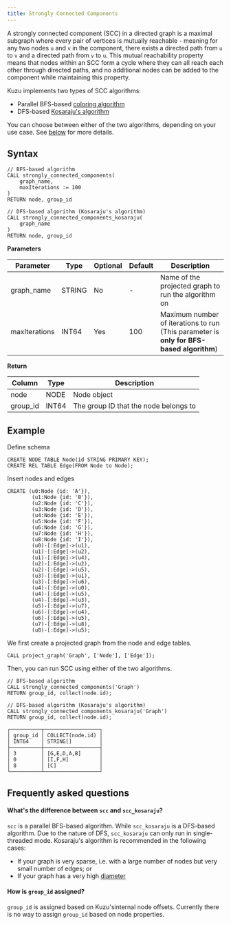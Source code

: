 ```yaml
---
title: Strongly Connected Components
---
```


A strongly connected component (SCC) in a directed graph is a maximal subgraph where every pair of
vertices is mutually reachable - meaning for any two nodes `u` and `v` in the component, there exists a
directed path from `u` to `v` and a directed path from `v` to `u`. 
This mutual reachability property means that nodes within an SCC form a cycle where they can all
reach each other through directed paths, and no additional nodes can be added to the component while
maintaining this property.

Kuzu implements two types of SCC algorithms:
- Parallel BFS-based [coloring algorithm](https://www.cs.rpi.edu/~slotag/pub/SCC-IPDPS14.pdf)
- DFS-based [Kosaraju's algorithm](https://en.wikipedia.org/wiki/Kosaraju%27s_algorithm)

You can choose between either of the two algorithms, depending on your use case.
See [below](#frequently-asked-questions) for more details.

## Syntax

```cypher
// BFS-based algorithm
CALL strongly_connected_components(
    graph_name,
    maxIterations := 100
)
RETURN node, group_id
```

```cypher
// DFS-based algorithm (Kosaraju's algorithm)
CALL strongly_connected_components_kosaraju(
    graph_name
)
RETURN node, group_id
```

**Parameters**

| Parameter | Type | Optional | Default | Description |
|-----------|------|----------|---------|-------------|
| graph_name | STRING | No | - | Name of the projected graph to run the algorithm on |
| maxIterations | INT64 | Yes | 100 | Maximum number of iterations to run (This parameter is **only for BFS-based algorithm**) |


**Return** 

| Column | Type | Description |
|--------|------|-------------|
| node | NODE | Node object |
| group_id | INT64 | The group ID that the node belongs to |

## Example 

Define schema
```cypher
CREATE NODE TABLE Node(id STRING PRIMARY KEY);
CREATE REL TABLE Edge(FROM Node to Node);
```
Insert nodes and edges
```cypher
CREATE (u0:Node {id: 'A'}),
        (u1:Node {id: 'B'}),
        (u2:Node {id: 'C'}),
        (u3:Node {id: 'D'}),
        (u4:Node {id: 'E'}),
        (u5:Node {id: 'F'}),
        (u6:Node {id: 'G'}),
        (u7:Node {id: 'H'}),
        (u8:Node {id: 'I'}),
        (u0)-[:Edge]->(u1),
        (u1)-[:Edge]->(u2),
        (u1)-[:Edge]->(u4),
        (u2)-[:Edge]->(u2),
        (u2)-[:Edge]->(u5),
        (u3)-[:Edge]->(u1),
        (u3)-[:Edge]->(u6),
        (u4)-[:Edge]->(u0),
        (u4)-[:Edge]->(u5),
        (u4)-[:Edge]->(u3),
        (u5)-[:Edge]->(u7),
        (u6)-[:Edge]->(u4),
        (u6)-[:Edge]->(u5),
        (u7)-[:Edge]->(u8),
        (u8)-[:Edge]->(u5);
```
We first create a projected graph from the node and edge tables.
```cypher
CALL project_graph('Graph', ['Node'], ['Edge']);
```
Then, you can run SCC using either of the two algorithms.
```cypher
// BFS-based algorithm
CALL strongly_connected_components('Graph')
RETURN group_id, collect(node.id);

// DFS-based algorithm (Kosaraju's algorithm)
CALL strongly_connected_components_kosaraju('Graph')
RETURN group_id, collect(node.id);
```
```
┌──────────┬──────────────────┐
│ group_id │ COLLECT(node.id) │
│ INT64    │ STRING[]         │
├──────────┼──────────────────┤
│ 3        │ [G,E,D,A,B]      │
│ 0        │ [I,F,H]          │
│ 8        │ [C]              │
└──────────┴──────────────────┘
```

## Frequently asked questions

#### What's the difference between `scc` and `scc_kosaraju`?

`scc` is a parallel BFS-based algorithm. While `scc_kosaraju` is a DFS-based algorithm.
Due to the nature of DFS, `scc_kosaraju` can only run in single-threaded mode. 
Kosaraju's algorithm is recommended in the following cases:
- If your graph is very sparse, i.e. with a large number of nodes but very small number of edges; or
- If your graph has a very high [diameter](https://en.wikipedia.org/wiki/Diameter_(graph_theory))

#### How is `group_id` assigned?

`group_id` is assigned based on Kuzu'sinternal node offsets. Currently there is no way to assign `group_id` based on node properties.